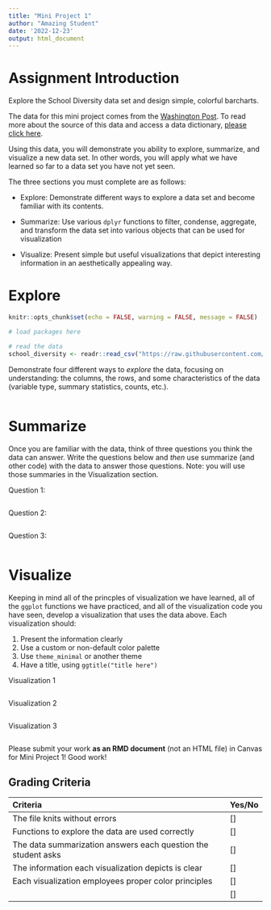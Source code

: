 ```yaml
---
title: "Mini Project 1"
author: "Amazing Student"
date: '2022-12-23'
output: html_document
---
```


# Assignment Introduction

Explore the School Diversity data set and design simple, colorful barcharts.

The data for this mini project comes from the [Washington Post](https://www.washingtonpost.com/graphics/2019/local/school-diversity-data/#methodology). To read more about the source of this data and access a data dictionary, [please click here](https://github.com/rfordatascience/tidytuesday/tree/master/data/2019/2019-09-24). 

Using this data, you will demonstrate you ability to explore, summarize, and visualize a new data set. In other words, you will apply what we have learned so far to a data set you have not yet seen.

The three sections you must complete are as follows:

- Explore: Demonstrate different ways to explore a data set and become familiar with its contents.

- Summarize: Use various `dplyr` functions to filter, condense, aggregate, and transform the data set into various objects that can be used for visualization

- Visualize: Present simple but useful visualizations that depict interesting information in an aesthetically appealing way.

# Explore

```r
knitr::opts_chunk$set(echo = FALSE, warning = FALSE, message = FALSE)

# load packages here

# read the data
school_diversity <- readr::read_csv("https://raw.githubusercontent.com/rfordatascience/tidytuesday/master/data/2019/2019-09-24/school_diversity.csv")
```

Demonstrate four different ways to _explore_ the data, focusing on understanding: the columns, the rows, and some characteristics of the data (variable type, summary statistics, counts, etc.).

```r

```

# Summarize

Once you are familiar with the data, think of three questions you think the data can answer. Write the questions below and *then* use summarize (and other code) with the data to answer those questions. Note: you will use those summaries in the Visualization section.

Question 1: 

```r

```

Question 2: 

```r

```

Question 3: 

```r

```

# Visualize

Keeping in mind all of the princples of visualization we have learned, all of the `ggplot` functions we have practiced, and all of the visualization code you have seen, develop a visualization that uses the data above. Each visualization should:

1. Present the information clearly
2. Use a custom or non-default color palette
3. Use `theme_minimal` or another theme
4. Have a title, using `ggtitle("title here")`

Visualization 1

```r

```

Visualization 2

```r

```

Visualization 3

```r

```

Please submit your work **as an RMD document** (not an HTML file) in Canvas for Mini Project 1! Good work!

## Grading Criteria

| Criteria                                                            | Yes/No |
|:--------------------------------------------------------------------|:-------|
| The file knits without errors                                       |   []   |
| Functions to explore the data are used correctly                    |   []   |
| The data summarization answers each question the student asks       |   []   |
| The information each visualization depicts is clear                 |   []   |
| Each visualization employees proper color principles                |   []   |
|                                                                     |   []   |
